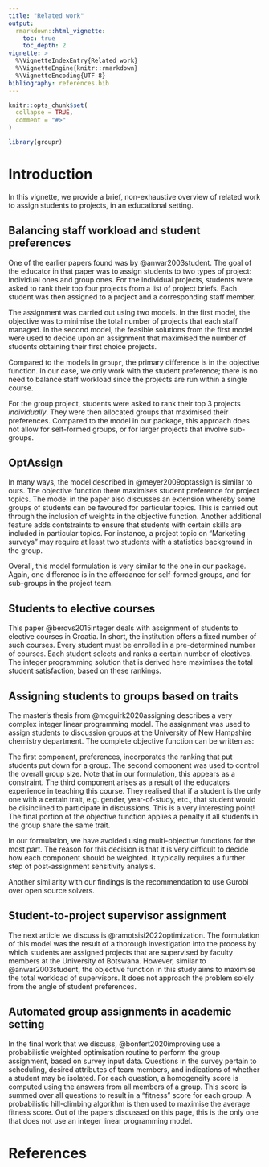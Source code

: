 ```yaml
---
title: "Related work"
output:
  rmarkdown::html_vignette:
    toc: true
    toc_depth: 2
vignette: >
  %\VignetteIndexEntry{Related work}
  %\VignetteEngine{knitr::rmarkdown}
  %\VignetteEncoding{UTF-8}
bibliography: references.bib
--- 
```



```r
knitr::opts_chunk$set(
  collapse = TRUE,
  comment = "#>"
)
```

```r
library(groupr)
```

# Introduction

In this vignette, we provide a brief, non-exhaustive overview of related work to 
assign students to projects, in an educational setting. 

## Balancing staff workload and student preferences

One of the earlier papers found was by @anwar2003student. The goal of the educator
in that paper was to assign students to two types of project: individual ones 
and group ones. For the individual projects, students were asked to rank their top
four projects from a list of project briefs. Each student was then assigned to a 
project and a corresponding staff member.

The assignment was carried out using two models. In the first model, the
objective was to minimise the total number of projects that each staff managed.
In the second model, the feasible solutions from the first model were used to
decide upon an assignment that maximised the number of students obtaining their
first choice projects. 

Compared to the models in `groupr`, the primary difference is in the objective
function. In our case, we only work with the student preference; there is no
need to balance staff workload since the projects are run within a single
course.

For the group project, students were asked to rank their top 3 projects
*individually*. They were then allocated groups that maximised their preferences.
Compared to the model in our package, this approach does not allow for
self-formed groups, or for larger projects that involve sub-groups.

## OptAssign

In many ways, the model described in @meyer2009optassign is similar to ours. The
objective function there maximises student preference for project topics. The
model in the paper also discusses an extension whereby some groups of students
can be favoured for particular topics. This is carried out through the inclusion
of weights in the objective function. Another additional feature adds
contstraints to ensure that students with certain skills are included in
particular topics. For instance, a project topic on "Marketing surveys" may
require at least two students with a statistics background in the group.

Overall, this model formulation is very similar to the one in our package.
Again, one difference is in the affordance for self-formed groups, and for
sub-groups in the project team.

## Students to elective courses

This paper @berovs2015integer deals with assignment of students to elective
courses in Croatia. In short, the institution offers a fixed number of such
courses. Every student must be enrolled in a pre-determined number of courses.
Each student selects and ranks a certain number of electives. The integer
programming solution that is derived here maximises the total student
satisfaction, based on these rankings.

## Assigning students to groups based on traits

The master's thesis from @mcguirk2020assigning describes a very complex integer
linear programming model. The assignment was used to assign students to
discussion groups at the University of New Hampshire chemistry department. The
complete objective function can be written as:

\begin{eqnarray}
\text{Minmise:}\; \text{preferences} + \text{sizes} + \text{single-trait} + \text{shared-trait}
\end{eqnarray}

The first component, preferences, incorporates the ranking that put students put 
down for a group. The second component was used to control the overall group size. Note 
that in our formulation, this appears as a constraint. The third component arises 
as a result of the educators experience in teaching this course. They realised that 
if a student is the only one with a certain trait, e.g. gender, year-of-study, etc.,
that student would be disinclined to participate in discussions. This is a very 
interesting point! The final portion of the objective function applies a penalty if
all students in the group share the same trait.

In our formulation, we have avoided using multi-objective functions for the most
part. The reason for this decision is that it is very difficult to decide how each
component should be weighted. It typically requires a further step of post-assignment
sensitivity analysis.

Another similarity with our findings is the recommendation to use Gurobi over 
open source solvers.

## Student-to-project supervisor assignment

The next article we discuss is @ramotsisi2022optimization. The formulation of this 
model was the result of a thorough investigation into the process by which 
students are assigned projects that are supervised by faculty members at the 
University of Botswana. However, similar to @anwar2003student, the objective 
function in this study aims to maximise the total workload of supervisors. It 
does not approach the problem solely from the angle of student preferences.

## Automated group assignments in academic setting

In the final work that we discuss, @bonfert2020improving use a probabilistic 
weighted optimisation routine to perform the group assignment, based on survey 
input data. Questions in the survey pertain to scheduling, desired attributes 
of team members, and indications of whether a student may be isolated. For each
question, a homogeneity score is computed using the answers from all members of a 
group. This score is summed over all questions to result in a "fitness" score 
for each group. A probabilistic hill-climbing algorithm is then used to maximise 
the average fitness score. Out of the papers discussed on this page, this is 
the only one that does not use an integer linear programming model.

# References

